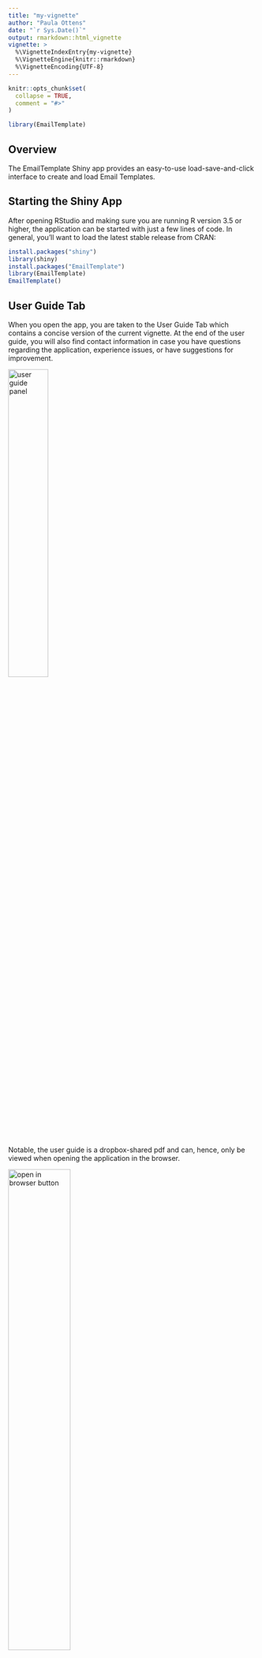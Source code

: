 ```yaml
---
title: "my-vignette"
author: "Paula Ottens"
date: "`r Sys.Date()`"
output: rmarkdown::html_vignette
vignette: >
  %\VignetteIndexEntry{my-vignette}
  %\VignetteEngine{knitr::rmarkdown}
  %\VignetteEncoding{UTF-8}
---
```


```r
knitr::opts_chunk$set(
  collapse = TRUE,
  comment = "#>"
)
```

```r
library(EmailTemplate)
```

## Overview

The EmailTemplate Shiny app provides an easy-to-use load-save-and-click interface to create and load Email Templates.

## Starting the Shiny App

After opening RStudio and making sure you are running R version 3.5 or higher, the application can be started with just a few lines of code. In general, you'll want to load the latest stable release from CRAN:

```r
install.packages("shiny")
library(shiny)
install.packages("EmailTemplate")
library(EmailTemplate)
EmailTemplate()
```

## User Guide Tab

When you open the app, you are taken to the User Guide Tab which contains a concise version of the current vignette. At the end of the user guide, you will also find contact information in case you have questions regarding the application, experience issues, or have suggestions for improvement. 

<left>

![user guide panel](userguide.png){width=40%}
</left>

Notable, the user guide is a dropbox-shared pdf and can, hence, only be viewed when opening the application in the browser. 

<left>

![open in browser button](openbrowser.png){width=50%}
</left>


## Typical Workflow

After opening the app, you will typically follow the work flow below. In short, you will load and save input data, tweak input choices and content, and then copy the resulting email template.

<left>

![typical workflow of the app](Workflow.png){width=70%}
</left>

The work flow lines up with the toolbar panels.

<left>

![tool bar of app](toolbar.png){width=60%}
</left>

More information about each step in the process is described below.


### Create & Select Path to an Excel File

First, you will need to create and save an empty excel file as a *.csv file. When you open the app, you should be able to see a side panel which contains some default topics to choose from. At the top of the side panel you should be able to paste the path to your excel file in the field box titled 'Inputs Location'.

<left>

![inputs Location](InputLocation2.png){width=30%}
</left>

### Configure Sidebarpanel

In the sidebar panel you can see and edit various input choices (see a picture of the complete sidebar panel below).

<left>

![sidebar panel](sidebarpanel.png){width=20%}
</left>

#### Salutation

The first input you can edit is titled 'Salutation'. The salutation addresses the person you are sending the email to. By default, the salutation is set to 'Dear...,'. You can insert the recipient's name after the comma or insert a different salutation.

<left>

![salutation](Salutation.png){width=25%}
</left>

#### Opening Line

The first input you can select from is the 'Choose opening line' input field. The opening of your email introduces the response type of the email.There are four default topics to choose from.  For instance, you would pick the opening line 'reply' if you are responding to a reply of the recipient in question (see picture of the default choices below).

<left>

![default choices](defaultchoices.png){width=35%}
</left>

If you cannot find what you are looking for, you can enter a new choice of opening line in the text input field. You can add it to the default choices by clicking the 'Add to choices..' button (see a picture of the input field and button below). .

<left>

![opening line](OpeningLine.png){width=35%}
</left>

#### Topic

The second input you can choose from is titled 'Choose topic'. This input field refers to the overall topic of your email. In essence, it will set the topic for the main body of your template. The body of an email normally elaborates on the purpose of the email and contains detailed information. Again, there are four default choices (see picture below). 

<left>

![default topics](defaulttopics.png){width=35%}
</left>


You can complement those choices by entering a new topic in the empty text field and add it to the set of choices via the 'Add to choices..' button. 

<left>

![topic](Topic.png){width=35%}
</left>

#### Choose Day of Week & Choose Time of Day

The third and forth inputs you can choose from are titled 'Choose day of week' and 'Choose time of day' respectively. You can select the present day of the week and time of the day. Doing so will compose a day and time appropriate greeting line (see pictures below). 

<left>

![time and day](TimeDay.png){width=35%}
![greeting line](greetingline.png){width=50%}

</left>


#### Closing Line & Insert your Name

The final inputs to edit are titled 'Closing Line' and 'Insert your Name' respectively. You can sign off your email with a closing line and and seal it with your name. The popular sign off 'kind regards,..' is set as a default, but feel free to insert a different closing line.

<left>

![closing line](ClosingName.png){width=35%}
</left>

#### Save and Load Input Data

You can save the input data and load it the next time you are using the application via the buttons at the bottom of the sidebar panel. To do so, make sure that the correct path to your excel file is displayed in the Inputs Location field. The button 'save inputs' will allow you to export your inputs to the excel file, while the button 'load inputs' will allow you to import your inputs from the excel file. 

<left>

![action buttons](actionbuttons.png){width=30%}
</left>


Importantly, the excel file cannot be open while saving or loading inputs. If the excel file open during the export-import processing, the following error will show:

<left>

![error](error.png){width=50%}
</left>

### View Content Editor

After saving, loading, and selecting your choices, navigate to the Content Editor tab to customize the content of the opening line and topic you selected in the side panel.

<left>

![content editor tab](contenteditortab.png){width=50%}
</left>

### Create & Select Path to an Excel File

Once again, you will need to create and save an empty excel file to be able to load and save your input for later usage of the application. Once you have done that, you will need to paste the path to your excel file in the Inputs Location field at the top of the Content Editor tab (see picture below).

<left>

![inputs location 2](InputLocation.png){width=40%}
</left>

### Content Editor

After inserting the path to your excel file, you can customize the content of your email template. For instance, if you chose the opening line 'reply', the first input text field should be titled 'reply'. You could insert something like "Thank you for your reply." in the input field and export it to your excel file (see the red arrows below). Click the 'save inputs' button at the bottom to export your customized input (see orange arrow below) or click the 'load inputs' button to import previously saved inputs (see blue arrow below). Following you should be able to recreate the customized inputs. The input area for the topic of the email is larger to allow you to write more text (see yellow arrow below). 

<left>

![content editor tools](contenteditor.png){width=35%}
</left>

### View and Export Template

Once you have customized or loaded your content from previous sessions, you can proceed to the Template tab. Here you can view what the complete email template looks like. If you are satisfied with the result, you can copy it and insert it to your email draft. An example template is displayed in the picture below.

<left>

![email template example](exampletemplate.png){width=50%}
</left>

### Excel Table

What should your Excel table look like?

#### First Excel Table

If you save the inputs of the side panel as they are, when opening the application, your excel table should look like the one below:

<left>

![userinput](userinput.png){width=35%}
</left>

#### Second Excel Table

If you have selected 'reply' as an opening line, and saved the input 'Thank you for your reply', your excel table should look like the one below:

<left>

![userinputs2](userinputs2.png){width=35%}
</left>



